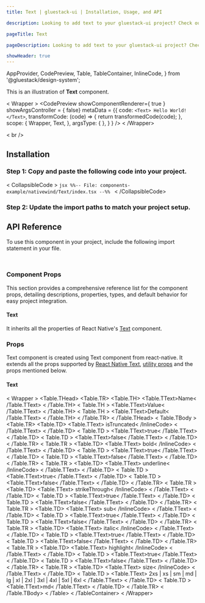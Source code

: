 ```yaml
---
title: Text | gluestack-ui | Installation, Usage, and API

description: Looking to add text to your gluestack-ui project? Check out our text component, which supports paragraphs and other formatting options.

pageTitle: Text

pageDescription: Looking to add text to your gluestack-ui project? Check out our text component, which supports paragraphs and other formatting options.

showHeader: true
---
```



<Meta title="with-nativewind/components/Typography/Text" />


  AppProvider,
  CodePreview,
  Table,
  TableContainer,
  InlineCode,
} from '@gluestack/design-system';

This is an illustration of **Text** component.

< Wrapper >
  <CodePreview
    showComponentRenderer={ true }
  showArgsController = { false}
  metaData = {{
    code: `
        <Text>
          Hello World!
        </Text>
      `,
      transformCode: (code) => {
        return transformedCode(code);
      },
        scope: {
      Wrapper,
        Text,
      },
    argsType: { },
  }
}
/>
< /Wrapper>

< br />

## Installation

### Step 1: Copy and paste the following code into your project.

< CollapsibleCode >
  ```jsx %%-- File: components-example/nativewind/Text/index.tsx --%% ```
< /CollapsibleCode>

### Step 2: Update the import paths to match your project setup.

## API Reference

To use this component in your project, include the following import statement in your file.

```jsx
```

```jsx
```

### Component Props

This section provides a comprehensive reference list for the component props, detailing descriptions, properties, types, and default behavior for easy project integration.

#### Text

It inherits all the properties of React Native's [Text](https://reactnative.dev/docs/text) component.

### Props

Text component is created using Text component from react-native. It extends all the props supported by [React Native Text](https://reactnative.dev/docs/text#props), [utility props](/ui/docs/styling/utility-and-sx-props) and the props mentioned below.

#### Text

< Wrapper >
  <TableContainer>
    <Table>
      <Table.THead>
        <Table.TR>
          <Table.TH>
            <Table.TText>Name< /Table.TText>
          < /Table.TH>
          < Table.TH >
            <Table.TText>Value< /Table.TText>
          < /Table.TH>
          < Table.TH >
            <Table.TText>Default< /Table.TText>
          < /Table.TH>
        < /Table.TR>
      < /Table.THead>
      < Table.TBody >
        <Table.TR>
          <Table.TD>
            <Table.TText>
              <InlineCode>isTruncated< /InlineCode>
            < /Table.TText>
          < /Table.TD>
          < Table.TD >
            <Table.TText>true< /Table.TText>
          < /Table.TD>
          < Table.TD >
            <Table.TText>false< /Table.TText>
          < /Table.TD>
        < /Table.TR>
        < Table.TR >
          <Table.TD>
            <Table.TText>
              <InlineCode>bold< /InlineCode>
            < /Table.TText>
          < /Table.TD>
          < Table.TD >
            <Table.TText>true< /Table.TText>
          < /Table.TD>
          < Table.TD >
            <Table.TText>false< /Table.TText>
          < /Table.TD>
        < /Table.TR>
        < Table.TR >
          <Table.TD>
            <Table.TText>
              <InlineCode>underline< /InlineCode>
            < /Table.TText>
          < /Table.TD>
          < Table.TD >
            <Table.TText>true< /Table.TText>
          < /Table.TD>
          < Table.TD >
            <Table.TText>false< /Table.TText>
          < /Table.TD>
        < /Table.TR>
        < Table.TR >
          <Table.TD>
            <Table.TText>
              <InlineCode>strikeThrough< /InlineCode>
            < /Table.TText>
          < /Table.TD>
          < Table.TD >
            <Table.TText>true< /Table.TText>
          < /Table.TD>
          < Table.TD >
            <Table.TText>false< /Table.TText>
          < /Table.TD>
        < /Table.TR>
        < Table.TR >
          <Table.TD>
            <Table.TText>
              <InlineCode>sub< /InlineCode>
            < /Table.TText>
          < /Table.TD>
          < Table.TD >
            <Table.TText>true< /Table.TText>
          < /Table.TD>
          < Table.TD >
            <Table.TText>false< /Table.TText>
          < /Table.TD>
        < /Table.TR>
        < Table.TR >
          <Table.TD>
            <Table.TText>
              <InlineCode>italic< /InlineCode>
            < /Table.TText>
          < /Table.TD>
          < Table.TD >
            <Table.TText>true< /Table.TText>
          < /Table.TD>
          < Table.TD >
            <Table.TText>false< /Table.TText>
          < /Table.TD>
        < /Table.TR>
        < Table.TR >
          <Table.TD>
            <Table.TText>
              <InlineCode>highlight< /InlineCode>
            < /Table.TText>
          < /Table.TD>
          < Table.TD >
            <Table.TText>true< /Table.TText>
          < /Table.TD>
          < Table.TD >
            <Table.TText>false< /Table.TText>
          < /Table.TD>
        < /Table.TR>
        < Table.TR >
          <Table.TD>
            <Table.TText>
              <InlineCode>size< /InlineCode>
            < /Table.TText>
          < /Table.TD>
          < Table.TD >
            <Table.TText>
              2xs | xs | sm | md | lg | xl | 2xl | 3xl | 4xl | 5xl | 6xl
            < /Table.TText>
          < /Table.TD>
          < Table.TD >
            <Table.TText>md< /Table.TText>
          < /Table.TD>
        < /Table.TR>
      < /Table.TBody>
    < /Table>
  < /TableContainer>
< /Wrapper>
